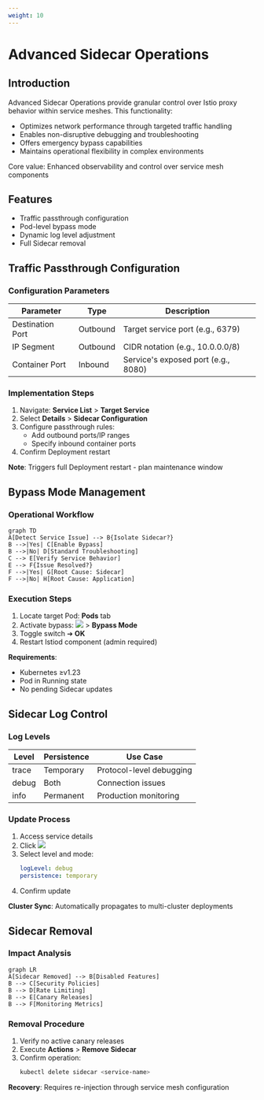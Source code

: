 ```yaml
---
weight: 10
---
```


# Advanced Sidecar Operations

## Introduction  
Advanced Sidecar Operations provide granular control over Istio proxy behavior within service meshes. This functionality:

- Optimizes network performance through targeted traffic handling  
- Enables non-disruptive debugging and troubleshooting  
- Offers emergency bypass capabilities  
- Maintains operational flexibility in complex environments  

Core value: Enhanced observability and control over service mesh components  

## Features  
- Traffic passthrough configuration  
- Pod-level bypass mode  
- Dynamic log level adjustment  
- Full Sidecar removal  

## Traffic Passthrough Configuration

### Configuration Parameters  
| Parameter | Type | Description |  
|-----------|------|-------------|  
| Destination Port | Outbound | Target service port (e.g., 6379) |  
| IP Segment | Outbound | CIDR notation (e.g., 10.0.0.0/8) |  
| Container Port | Inbound | Service's exposed port (e.g., 8080) |  

### Implementation Steps  
1. Navigate: **Service List** > **Target Service**  
2. Select **Details** > **Sidecar Configuration**  
3. Configure passthrough rules:  
   - Add outbound ports/IP ranges  
   - Specify inbound container ports  
4. Confirm Deployment restart  

**Note**: Triggers full Deployment restart - plan maintenance window  

## Bypass Mode Management

### Operational Workflow  
```mermaid
graph TD
A[Detect Service Issue] --> B{Isolate Sidecar?}
B -->|Yes| C[Enable Bypass]
B -->|No| D[Standard Troubleshooting]
C --> E[Verify Service Behavior]
E --> F{Issue Resolved?}
F -->|Yes| G[Root Cause: Sidecar]
F -->|No| H[Root Cause: Application]
```

### Execution Steps  
1. Locate target Pod: **Pods** tab  
2. Activate bypass: ![](../assets/333point.png) > **Bypass Mode**  
3. Toggle switch ➔ **OK**  
4. Restart Istiod component (admin required)  

**Requirements**:  
- Kubernetes ≥v1.23  
- Pod in Running state  
- No pending Sidecar updates  

## Sidecar Log Control

### Log Levels  
| Level | Persistence | Use Case |  
|-------|-------------|----------|  
| trace | Temporary | Protocol-level debugging |  
| debug | Both | Connection issues |  
| info | Permanent | Production monitoring |  

### Update Process  
1. Access service details  
2. Click ![](../assets/33sidecar.png)  
3. Select level and mode:  
   ```yaml
   logLevel: debug
   persistence: temporary
   ```  
4. Confirm update  

**Cluster Sync**: Automatically propagates to multi-cluster deployments  

## Sidecar Removal

### Impact Analysis  
```mermaid
graph LR
A[Sidecar Removed] --> B[Disabled Features]
B --> C[Security Policies]
B --> D[Rate Limiting]
B --> E[Canary Releases]
B --> F[Monitoring Metrics]
```

### Removal Procedure  
1. Verify no active canary releases  
2. Execute **Actions** > **Remove Sidecar**  
3. Confirm operation:  
   ```bash
   kubectl delete sidecar <service-name>
   ```  

**Recovery**: Requires re-injection through service mesh configuration  
